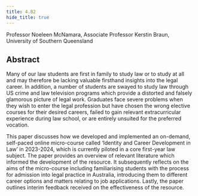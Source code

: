 ```yaml
---
title: 4.B2
hide_title: true
---
```


<AbstractHeader sKey='id4_B2'>
Professor Noeleen McNamara, Associate Professor Kerstin Braun, University of Southern Queensland
</AbstractHeader>

## Abstract
Many of our law students are first in family to study law or to study at all and may therefore be lacking valuable firsthand insights into the legal career. In addition, a number of students are swayed to study law through US crime and law television programs which provide a distorted and falsely glamorous picture of legal work. Graduates face severe problems when they wish to enter the legal profession but have chosen the wrong elective courses for their desired careers, failed to gain relevant extracurricular experience during law school, or are entirely unsuited for the preferred vocation.

This paper discusses how we developed and implemented an on-demand, self-paced online micro-course called ‘Identity and Career Development in Law’ in 2023-2024, which is currently piloted in a core first-year law subject. The paper provides an overview of relevant literature which informed the development of the resource. It subsequently reflects on the aims of the micro-course including familiarising students with the process for admission into legal practice in Australia, introducing them to different career options and matters relating to job applications. Lastly, the paper outlines interim feedback received on the effectiveness of the resource.
